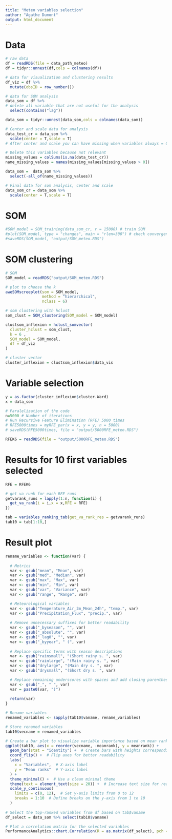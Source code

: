 ```yaml
---
title: "Meteo variables selection"
author: "Agathe Dumont"
output: html_document
---
```


# Data 
```r
# raw data
df = readRDS(file = data_path_meteo)
df = tidyr::unnest(df,cols = colnames(df))

# data for visualization and clustering results 
df_viz = df %>% 
  mutate(obsID = row_number())

# data for SOM analysis
data_som = df %>%
# delete all variable that are not useful for the analysis
  select(contains("lag"))

data_som = tidyr::unnest(data_som,cols = colnames(data_som))

# Center and scale data for analysis
data_test_cr = data_som %>% 
  scale(center = T,scale = T)
# After center and scale you can have missing when variables always = 0  

# Delete this variables because not relevant
missing_values = colSums(is.na(data_test_cr))
name_missing_values = names(missing_values[missing_values > 0])

data_som =  data_som %>%
  select(-all_of(name_missing_values))

# Final data for som analysis, center and scale
data_som_cr = data_som %>%
  scale(center = T,scale = T)
```


# SOM

```r
#SOM_model = SOM_training(data_som_cr, r = 15000) # train SOM
#plot(SOM_model, type = "changes", main = "rlen=300") # check convergence 
#saveRDS(SOM_model, "output/SOM_meteo.RDS")
```

# SOM clustering
```r
# SOM 
SOM_model = readRDS("output/SOM_meteo.RDS")

# plot to choose the k
aweSOMscreeplot(som = SOM_model,
                method = "hierarchical",
                nclass = 6) 

# som clustering with hclust
som_clust = SOM_clustering(SOM_model = SOM_model)

clustsom_inflexion = hclust_somvector(
  cluster_hclust = som_clust,
  k = 6 ,
  SOM_model = SOM_model,
  df = df_viz
)

# cluster vector
cluster_inflexion = clustsom_inflexion$data_vis
```

# Variable selection 

```r
y = as.factor(cluster_inflexion$cluster.Ward)
x = data_som
```

```r
# Paralelization of the code 
n=5000 # Number of iterations
# Run Recursive Feature Elimination (RFE) 5000 times
# RFE5000times = myRFE_par(x = x, y = y, n = 5000)
# saveRDS(RFE5000times, file = "output/5000RFE_meteo.RDS")
```

```r
RFEK6 = readRDS(file = "output/5000RFE_meteo.RDS")
```

# Results for 10 first variables selected 
```r
RFE = RFEK6

# get va runk for each RFE runs
getvarank_runs = lapply(1:n, function(i) {
  get_va_rank(i = i,x = x,RFE = RFE)
})

tab = variables_ranking_tab(get_va_rank_res = getvarank_runs)
tab10 = tab[1:10,]
```

# Result plot
```r
rename_variables <- function(var) {
  
  # Metrics
  var <- gsub("mean", "Mean", var)
  var <- gsub("med", "Median", var)
  var <- gsub("max", "Max", var)
  var <- gsub("min", "Min", var)
  var <- gsub("var", "Variance", var)
  var <- gsub("range", "Range", var)

  # Meteorological variables
  var <- gsub("Temperature_Air_2m_Mean_24h", "temp.", var)
  var <- gsub("Precipitation_Flux", "precip.", var)
  
  # Remove unnecessary suffixes for better readability
  var <- gsub("_byseason", "", var)
  var <- gsub("_absolute", "", var)
  var <- gsub("_lag0", "", var)
  var <- gsub("_byyear", " (", var)
  
  # Replace specific terms with season descriptions
  var <- gsub("rainsmall", "(Short rainy s. ", var)
  var <- gsub("rainlarge", "(Main rainy s. ", var)
  var <- gsub("drylarge", "(Main dry s. ", var)
  var <- gsub("drysmall", "(Short dry s. ", var)

  # Replace remaining underscores with spaces and add closing parenthesis
  var <- gsub("_", " ", var)
  var = paste0(var, ")")
  
  return(var)
}

# Rename variables
renamed_variables <- sapply(tab10$vaname, rename_variables)

# Store renamed variables
tab10$vecname = renamed_variables

```

```r
# Create a bar plot to visualize variable importance based on mean rank
ggplot(tab10, aes(x = reorder(vecname, -meanrank), y = meanrank)) +
  geom_bar(stat = "identity") +  # Create bars with heights corresponding to mean ranks
  coord_flip() +  # Flip axes for better readability
  labs(
    x = "Variables",  # X-axis label
    y = "Mean ranks"  # Y-axis label
  ) +
  theme_minimal() +  # Use a clean minimal theme
  theme(text = element_text(size = 20)) +  # Increase text size for readability
  scale_y_continuous(
    limits = c(0, 12),  # Set y-axis limits from 0 to 12
    breaks = 1:10  # Define breaks on the y-axis from 1 to 10
  )
                               
# Select the top-ranked variables from df based on tab$vaname
df_select = data_som %>% select(tab10$vaname)

# Plot a correlation matrix for the selected variables
PerformanceAnalytics::chart.Correlation(R = as.matrix(df_select), pch = "+")
```

